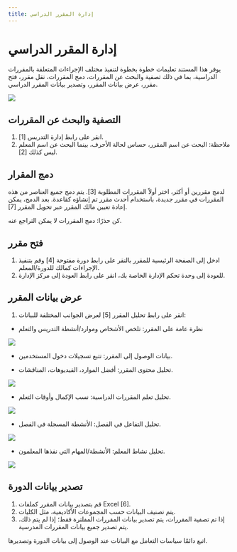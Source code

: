 ---
title: إدارة المقرر الدراسي
---


# إدارة المقرر الدراسي
يوفر هذا المستند تعليمات خطوة بخطوة لتنفيذ مختلف الإجراءات المتعلقة بالمقررات الدراسية، بما في ذلك تصفية والبحث عن المقررات، دمج المقررات، نقل مقرر، فتح مقرر، عرض بيانات المقرر، وتصدير بيانات المقرر الدراسي.

![](/ar/img/ulearning/admin/Course_management.jpg)

## التصفية والبحث عن المقررات
1. انقر على رابط إدارة التدريس [1].
2. ملاحظة: البحث عن اسم المقرر، حساس لحالة الأحرف، بينما البحث عن اسم المعلم ليس كذلك [2].

## دمج المقرار
لدمج مقررين أو أكثر، اختر أولاً المقررات المطلوبة [3].
يتم دمج جميع العناصر من هذه المقررات في مقرر جديدة، باستخدام أحدث مقرر تم إنشاؤه كقاعدة.
بعد الدمج، يمكن إعادة تعيين مالك المقرر عبر تحويل المقرر [7].

<Callout type="warning" emoji="ℹ️"> 
    كن حذرًا: دمج المقررات لا يمكن التراجع عنه.
</Callout>

## فتح مقرر
1. ادخل إلى الصفحة الرئيسية للمقرر بالنقر على رابط دورة مفتوحة [4]  وقم بتنفيذ الإجراءات كمالك للدورة/المعلم.
2. للعودة إلى وحدة تحكم الإدارة الخاصة بك، انقر على رابط العودة إلى مركز الإدارة.

## عرض بيانات المقرر
1. انقر على رابط تحليل المقرر [5]  لعرض الجوانب المختلفة للبيانات:
 - نظرة عامة على المقرر: تلخص الأشخاص وموارد/أنشطة التدريس والتعلم

![](/ar/img/ulearning/admin/Course_analysis_overview.jpg)

 - بيانات الوصول إلى المقرر: تتبع تسجيلات دخول المستخدمين.

 - تحليل محتوى المقرر: أفضل الموارد، الفيديوهات، المناقشات.

![](/ar/img/ulearning/admin/Course_content_analysis.jpg)

 - تحليل تعلم المقررات الدراسية: نسب الإكمال وأوقات التعلم.
 
![](/ar/img/ulearning/admin/Leanring_progress_analysis.jpg)

 - تحليل التفاعل في الفصل: الأنشطة المسجلة في الفصل.

![](/ar/img/ulearning/admin/In_class_activity_interaction.jpg)

 - تحليل نشاط المعلم: الأنشطة/المهام التي نفذها المعلمون.

![](/ar/img/ulearning/admin/Teacher_activity_analysis.jpg)


## تصدير بيانات الدورة
1. قم بتصدير بيانات المقرر كملفات Excel [6].
2. يتم تصنيف البيانات حسب المجموعات الأكاديمية، مثل الكليات.
3. إذا تم تصفية المقررات، يتم تصدير بيانات المقررات المفلترة فقط؛ إذا لم يتم ذلك، يتم تصدير جميع بيانات المقررات المدرسية.

<Callout type="info" emoji="ℹ️"> 
اتبع دائمًا سياسات التعامل مع البيانات عند الوصول إلى بيانات الدورة وتصديرها.
</Callout>